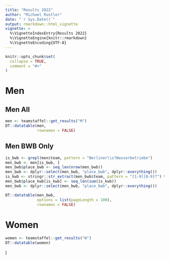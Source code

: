 ```yaml
---
title: "Results 2022"
author: "Michael Rustler"
date: "`r Sys.Date()`"
output: rmarkdown::html_vignette
vignette: >
  %\VignetteIndexEntry{Results 2022}
  %\VignetteEngine{knitr::rmarkdown}
  %\VignetteEncoding{UTF-8}
---
```


```r
knitr::opts_chunk$set(
  collapse = TRUE,
  comment = "#>"
)

```

# Men

## Men All

```r
men <- teamstaffel::get_results("M")
DT::datatable(men,
              rownames = FALSE)

```

## Men BWB Only
```r
is_bwb <- grepl(men$team, pattern = "Berliner\\s?Wasserbetriebe")
men_bwb <- men[is_bwb, ] 
men_bwb$place_bwb <- seq_len(nrow(men_bwb))
men_bwb <- dplyr::select(men_bwb, "place_bwb", dplyr::everything())
is_kwb <- stringr::str_extract(men_bwb$team, pattern = "[1-9][0-9]?") %in% c(89,91)
men_bwb$place_kwb[is_kwb] <- seq_len(sum(is_kwb))
men_bwb <- dplyr::select(men_bwb, "place_bwb", dplyr::everything()) 

DT::datatable(men_bwb,
              options = list(pageLength = 100),
              rownames = FALSE)

```



# Women

```r
women <- teamstaffel::get_results("W")
DT::datatable(women)

```


)
